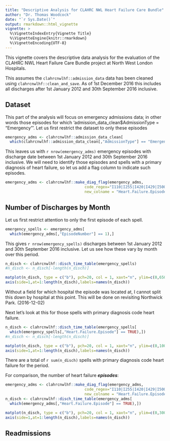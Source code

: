 ```yaml
---
title: "Descriptive Analysis for CLAHRC NWL Heart Failure Care Bundle"
author: "Dr. Thomas Woodcock"
date: "`r Sys.Date()`"
output: rmarkdown::html_vignette
vignette: >
  %\VignetteIndexEntry{Vignette Title}
  %\VignetteEngine{knitr::rmarkdown}
  %\VignetteEncoding{UTF-8}
---
```


This vignette covers the descriptive data analysis for the evaluation of the
CLAHRC NWL Heart Failure Care Bundle project at North West London Hospitals.

This assumes the `clahrcnwlhf::admission_data` data has been cleaned using `clahrcnwlhf::clean_and_save`. As of 1st December 2016 this includes all
discharges after 1st January 2012 and 30th September 2016 inclusive.

## Dataset

This part of the analysis will focus on emergency admissions data; in other
words those episodes for which
'admission_data_clean$AdmissionType = "Emergency"'. Let us first restrict the
dataset to only these episodes

```r
emergency_adms <- clahrcnwlhf::admission_data_clean[
  which(clahrcnwlhf::admission_data_clean[,"AdmissionType"] == "Emergency"),]

```

This leaves us with `r nrow(emergency_adms)` emergency episodes with discharge
date between 1st January 2012 and 30th September 2016 inclusive. We will need to
identify those episodes and spells with a primary diagnosis of heart failure, so
let us add a flag column to indicate such episodes.

```r
emergency_adms <- clahrcnwlhf::make_diag_flag(emergency_adms,
                                   code_regex="I110|I255|I420|I429|I500|I501|I509",
                                   new_colname = "Heart.Failure.Episode")

```

## Number of Discharges by Month

Let us first restrict attention to only the first episode of each spell.

```r
emergency_spells <- emergency_adms[
  which(emergency_adms[,"EpisodeNumber"] == 1),]

```

This gives `r nrow(emergency_spells)` discharges between 1st January 2012 and
30th September 2016 inclusive. Let us see how these vary by month over this
period.


```r

n_disch <- clahrcnwlhf::disch_time_table(emergency_spells)
#n_disch <- n_disch[-length(n_disch)]

matplot(n_disch, type = c("b"), pch=20, col = 1, xaxt="n", ylim=c(0,6500))
axis(side=1,at=1:length(n_disch),labels=names(n_disch))
```
Without a field for which hospital the episode was located at, I cannot split
this down by hospital at this point. This will be done on revisiting
Northwick Park. (2016-12-02)

Next let's look at this for those spells with primary diagnosis code
heart failure.

```r

n_disch <- clahrcnwlhf::disch_time_table(emergency_spells[
  which(emergency_spells[,"Heart.Failure.Episode"] == TRUE),])
#n_disch <- n_disch[-length(n_disch)]

matplot(n_disch, type = c("b"), pch=20, col = 1, xaxt="n", ylim=c(0,100))
axis(side=1,at=1:length(n_disch),labels=names(n_disch))
```

There are a total of `r sum(n_disch)` spells with primary diagnosis code
heart failure for the period. 

For comparison, the number of heart failure ***episodes***:

```r
emergency_adms <- clahrcnwlhf::make_diag_flag(emergency_adms,
                                   code_regex="I110|I255|I420|I429|I500|I501|I509",
                                   new_colname = "Heart.Failure.Episode")
n_disch <- clahrcnwlhf::disch_time_table(emergency_adms[
  which(emergency_adms[,"Heart.Failure.Episode"] == TRUE),])

matplot(n_disch, type = c("b"), pch=20, col = 1, xaxt="n", ylim=c(0,300))
axis(side=1,at=1:length(n_disch),labels=names(n_disch))
```

## Readmissions






